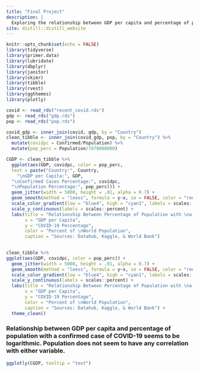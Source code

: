```yaml
---
title: "Final Project"
description: |
  Exploring the relationship between GDP per capita and percentage of population with a confirmed case of COVID-19.
site: distill::distill_website
---
```


```r
knitr::opts_chunk$set(echo = FALSE)
library(tidyverse)
library(primer.data)
library(lubridate)
library(dbplyr)
library(janitor)
library(skimr)
library(tibble)
library(rvest)
library(ggthemes)
library(plotly)
```


```r
covid <- read_rds("recent_covid.rds")
gdp <- read_rds("gdp.rds")
pop <- read_rds("pop.rds")

covid_gdp <- inner_join(covid, gdp, by = "Country")
clean_tibble <- inner_join(covid_gdp, pop, by = "Country") %>% 
  mutate(covidpc = Confirmed/Population) %>% 
  mutate(pop_perc = Population/7870000000)

``` 

```r
CGDP <- clean_tibble %>% 
  ggplot(aes(GDP, covidpc, color = pop_perc, 
  text = paste("Country:", Country,
    "\nGDP per Capita:", GDP,
  "\nConfirmed Cases Percentage:", covidpc, 
  "\nPopulation Percentage:", pop_perc))) +
  geom_jitter(width = 5000, height = .01, alpha = 0.7) +
  geom_smooth(method = "loess", formula = y~x, se = FALSE, color = "red2") +
  scale_color_gradient(low = "blue4", high = "cyan1", labels = scales::percent) +
  scale_y_continuous(labels = scales::percent) +
  labs(title = "Relationship Between Percentage of Population with \na Confirmed Case of COVID-19 and GDP per Capita",
       x = "GDP per Capita",
       y = "COVID-19 Percentage",
       color = "Percent of \nWorld Population",
       caption = "Sources: Datahub, Kaggle, & World Bank")
  

```

```r
clean_tibble %>% 
ggplot(aes(GDP, covidpc, color = pop_perc)) +
  geom_jitter(width = 5000, height = .01, alpha = 0.7) +
  geom_smooth(method = "loess", formula = y~x, se = FALSE, color = "red2") +
  scale_color_gradient(low = "blue4", high = "cyan1", labels = scales::percent) +
  scale_y_continuous(labels = scales::percent) +
  labs(title = "Relationship Between Percentage of Population with \na Confirmed Case of COVID-19 and GDP per Capita",
       x = "GDP per Capita",
       y = "COVID-19 Percentage",
       color = "Percent of \nWorld Population",
       caption = "Sources: Datahub, Kaggle, & World Bank") +
  theme_clean()
```

### Relationship between GDP per capita and percentage of population with a confirmed case of COVID-19 seems to be logarithmic. Population does not seem to have any correlation with either variable.

```r
ggplotly(CGDP, tooltip = "text")
```
